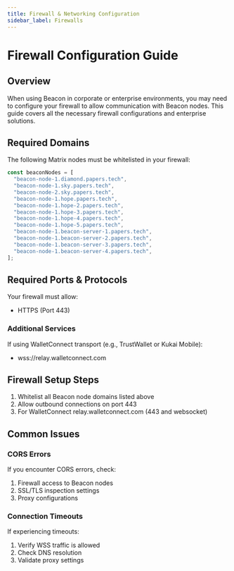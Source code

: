 ```yaml
---
title: Firewall & Networking Configuration
sidebar_label: Firewalls
---
```


# Firewall Configuration Guide

## Overview

When using Beacon in corporate or enterprise environments, you may need to configure your firewall to allow communication with Beacon nodes. This guide covers all the necessary firewall configurations and enterprise solutions.

## Required Domains

The following Matrix nodes must be whitelisted in your firewall:

```typescript
const beaconNodes = [
  "beacon-node-1.diamond.papers.tech",
  "beacon-node-1.sky.papers.tech",
  "beacon-node-2.sky.papers.tech",
  "beacon-node-1.hope.papers.tech",
  "beacon-node-1.hope-2.papers.tech",
  "beacon-node-1.hope-3.papers.tech",
  "beacon-node-1.hope-4.papers.tech",
  "beacon-node-1.hope-5.papers.tech",
  "beacon-node-1.beacon-server-1.papers.tech",
  "beacon-node-1.beacon-server-2.papers.tech",
  "beacon-node-1.beacon-server-3.papers.tech",
  "beacon-node-1.beacon-server-4.papers.tech",
];
```

## Required Ports & Protocols

Your firewall must allow:

- HTTPS (Port 443)

### Additional Services

If using WalletConnect transport (e.g., TrustWallet or Kukai Mobile):

- wss://relay.walletconnect.com

## Firewall Setup Steps

1. Whitelist all Beacon node domains listed above
2. Allow outbound connections on port 443
3. For WalletConnect relay.walletconnect.com (443 and websocket)

## Common Issues

### CORS Errors

If you encounter CORS errors, check:

1. Firewall access to Beacon nodes
2. SSL/TLS inspection settings
3. Proxy configurations

### Connection Timeouts

If experiencing timeouts:

1. Verify WSS traffic is allowed
2. Check DNS resolution
3. Validate proxy settings
